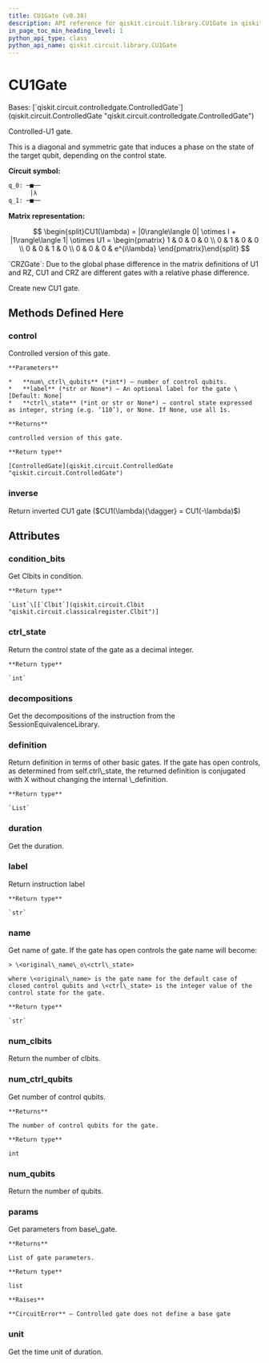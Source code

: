 ```yaml
---
title: CU1Gate (v0.38)
description: API reference for qiskit.circuit.library.CU1Gate in qiskit v0.38
in_page_toc_min_heading_level: 1
python_api_type: class
python_api_name: qiskit.circuit.library.CU1Gate
---
```


# CU1Gate

<Class id="qiskit.circuit.library.CU1Gate" isDedicatedPage={true} github="https://github.com/qiskit/qiskit/tree/stable/0.21/qiskit/circuit/library/standard_gates/u1.py" signature="CU1Gate(theta, label=None, ctrl_state=None)" modifiers="class">
  Bases: [`qiskit.circuit.controlledgate.ControlledGate`](qiskit.circuit.ControlledGate "qiskit.circuit.controlledgate.ControlledGate")

  Controlled-U1 gate.

  This is a diagonal and symmetric gate that induces a phase on the state of the target qubit, depending on the control state.

  **Circuit symbol:**

  ```python
  q_0: ─■──
        │λ
  q_1: ─■──
  ```

  **Matrix representation:**

$$
\begin{split}CU1(\lambda) =
|0\rangle\langle 0| \otimes I + |1\rangle\langle 1| \otimes U1 =
\begin{pmatrix}
1 & 0 & 0 & 0 \\
0 & 1 & 0 & 0 \\
0 & 0 & 1 & 0 \\
0 & 0 & 0 & e^{i\lambda}
\end{pmatrix}\end{split}
$$

  <Admonition title="See also" type="note">
    `CRZGate`: Due to the global phase difference in the matrix definitions of U1 and RZ, CU1 and CRZ are different gates with a relative phase difference.
  </Admonition>

  Create new CU1 gate.

  ## Methods Defined Here

  <span id="qiskit-circuit-library-cu1gate-control" />

  ### control

  <Function id="qiskit.circuit.library.CU1Gate.control" signature="CU1Gate.control(num_ctrl_qubits=1, label=None, ctrl_state=None)">
    Controlled version of this gate.

    **Parameters**

    *   **num\_ctrl\_qubits** (*int*) – number of control qubits.
    *   **label** (*str or None*) – An optional label for the gate \[Default: None]
    *   **ctrl\_state** (*int or str or None*) – control state expressed as integer, string (e.g. ‘110’), or None. If None, use all 1s.

    **Returns**

    controlled version of this gate.

    **Return type**

    [ControlledGate](qiskit.circuit.ControlledGate "qiskit.circuit.ControlledGate")
  </Function>

  <span id="qiskit-circuit-library-cu1gate-inverse" />

  ### inverse

  <Function id="qiskit.circuit.library.CU1Gate.inverse" signature="CU1Gate.inverse()">
    Return inverted CU1 gate ($CU1(\lambda){\dagger} = CU1(-\lambda)$)
  </Function>

  ## Attributes

  ### condition\_bits

  <Attribute id="qiskit.circuit.library.CU1Gate.condition_bits">
    Get Clbits in condition.

    **Return type**

    `List`\[[`Clbit`](qiskit.circuit.Clbit "qiskit.circuit.classicalregister.Clbit")]
  </Attribute>

  ### ctrl\_state

  <Attribute id="qiskit.circuit.library.CU1Gate.ctrl_state">
    Return the control state of the gate as a decimal integer.

    **Return type**

    `int`
  </Attribute>

  ### decompositions

  <Attribute id="qiskit.circuit.library.CU1Gate.decompositions">
    Get the decompositions of the instruction from the SessionEquivalenceLibrary.
  </Attribute>

  ### definition

  <Attribute id="qiskit.circuit.library.CU1Gate.definition">
    Return definition in terms of other basic gates. If the gate has open controls, as determined from self.ctrl\_state, the returned definition is conjugated with X without changing the internal \_definition.

    **Return type**

    `List`
  </Attribute>

  ### duration

  <Attribute id="qiskit.circuit.library.CU1Gate.duration">
    Get the duration.
  </Attribute>

  ### label

  <Attribute id="qiskit.circuit.library.CU1Gate.label">
    Return instruction label

    **Return type**

    `str`
  </Attribute>

  ### name

  <Attribute id="qiskit.circuit.library.CU1Gate.name">
    Get name of gate. If the gate has open controls the gate name will become:

    > \<original\_name\_o\<ctrl\_state>

    where \<original\_name> is the gate name for the default case of closed control qubits and \<ctrl\_state> is the integer value of the control state for the gate.

    **Return type**

    `str`
  </Attribute>

  ### num\_clbits

  <Attribute id="qiskit.circuit.library.CU1Gate.num_clbits">
    Return the number of clbits.
  </Attribute>

  ### num\_ctrl\_qubits

  <Attribute id="qiskit.circuit.library.CU1Gate.num_ctrl_qubits">
    Get number of control qubits.

    **Returns**

    The number of control qubits for the gate.

    **Return type**

    int
  </Attribute>

  ### num\_qubits

  <Attribute id="qiskit.circuit.library.CU1Gate.num_qubits">
    Return the number of qubits.
  </Attribute>

  ### params

  <Attribute id="qiskit.circuit.library.CU1Gate.params">
    Get parameters from base\_gate.

    **Returns**

    List of gate parameters.

    **Return type**

    list

    **Raises**

    **CircuitError** – Controlled gate does not define a base gate
  </Attribute>

  ### unit

  <Attribute id="qiskit.circuit.library.CU1Gate.unit">
    Get the time unit of duration.
  </Attribute>
</Class>

